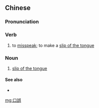 {{also|口误}}
==Chinese==
{{zh-forms|s=口误}}

===Pronunciation===
{{zh-pron
|m=kǒuwù
|cat=v,n
}}

===Verb===
{{zh-verb}}

# to [[misspeak]]; to make a [[slip of the tongue]]

===Noun===
{{zh-noun}}

# [[slip of the tongue]]

====See also====
* {{zh-l|筆誤}}

[[mg:口誤]]